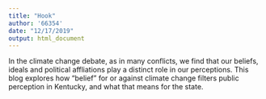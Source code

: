 ```yaml
---
title: "Hook"
author: '66354'
date: "12/17/2019"
output: html_document
---
```


In the climate change debate, as in many conflicts, we find that our beliefs, ideals and political affliations play a distinct role in our perceptions. This blog explores how "belief" for or against climate change filters public perception in Kentucky, and what that means for the state. 